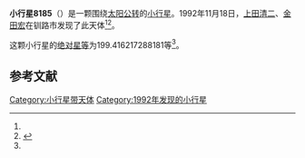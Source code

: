 {{Infobox planet
| bgcolour = #FFFFC0
| name = 8185
| symbol = 
| image = 
| caption = 
| discovery = yes
| discovery_ref = 
| discoverer = [[上田清二|上田清二]]、[[金田宏|金田宏]]
| discovery_site = [[钏路市|钏路市]] 
| discovered = 1992年11月18日
| designations = yes
| mp_name = 
| named_after = 
| alt_names = 1992 WR2/ 1980 EV1 / 1984 BS7 / 1995 MH
| mp_category = [[主带小行星|主带小行星]]
| orbit_ref = <ref name="a">[http://ssd.jpl.nasa.gov/sbdb.cgi?sstr=8185 8185] {{Wayback|url=http://ssd.jpl.nasa.gov/sbdb.cgi?sstr=8185 |date=20210719034816 }}，小行星數據庫瀏覽器（JPL Small-Body Database Browser）－[[美国国家航空航天局|美国国家航空航天局]]喷气推进实验室</ref>
| epoch = 2456400.5 (2013年4月18日更新)
| aphelion = {{convert|2.904103875825694|AU|km|3|abbr=on|lk=out}}
| perihelion = {{convert|2.806906682139277|AU|km|3|abbr=on}}
| semimajor = {{convert|2.855505278982486|AU|km|3|abbr=on}}
| eccentricity = 0.017019264
| period = 1762.474645 [[日|日]]<br />4.83[[儒略年|儒略年]]
| avg_speed = 
| inclination = 3.07947055905484
| asc_node = 67.06743110677574
| mean_anomaly = 
| arg_peri = 199.416217288181
| satellites = 
| physical_characteristics = yes
| dimensions = 
| mass = 
| density = 
| surface_grav = 
| escape_velocity = 
| sidereal_day = 
| axial_tilt = 
| pole_ecliptic_lat = 
| pole_ecliptic_lon = 
| albedo = 
| temperatures= 
| temp_name1 = 
| mean_temp_1 = 
| max_temp_1 = 
| temp_name2 = 
| max_temp_2 = 
| spectral_type = 
| abs_magnitude = 199.416217288181
}}

'''小行星8185'''（{{lang-en|8185}}）是一颗围绕[[太阳|太阳]][[公转|公转]]的[[小行星|小行星]]。1992年11月18日，[[上田清二|上田清二]]、[[金田宏|金田宏]]在钏路市发现了此天体<ref name="a" /><ref>{{cite news|title=小行星列表|url=http://cfa-www.harvard.edu/iau/lists/NumberedMPs.txt|accessdate=2013-07-08|newspaper=哈佛大学|archive-date=2008-05-17|archive-url=https://web.archive.org/web/20080517010638/http://cfa-www.harvard.edu/iau/lists/NumberedMPs.txt|dead-url=no}}</ref>。

这颗小行星的[[绝对星等|绝对星等]]为199.416217288181等<ref name="a" />。

==参考文献==
{{reflist}}
{{Minor Planet Number|[[小行星8184|小行星8184]]|[[小行星8186|小行星8186]]}}

{{小天体}}

[[Category:小行星带天体|Category:小行星带天体]]
[[Category:1992年发现的小行星|Category:1992年发现的小行星]]

{{asteroid-stub}}